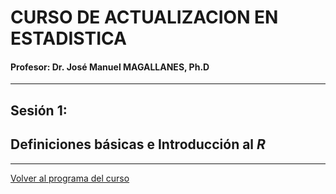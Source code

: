 # CURSO DE ACTUALIZACION EN ESTADISTICA

#### Profesor: Dr. José Manuel MAGALLANES, Ph.D

____

## Sesión 1: 
## **Definiciones básicas e Introducción al _R_**



____

[Volver al programa del curso](https://coursesandtutorials.github.io/Estadistica/)

